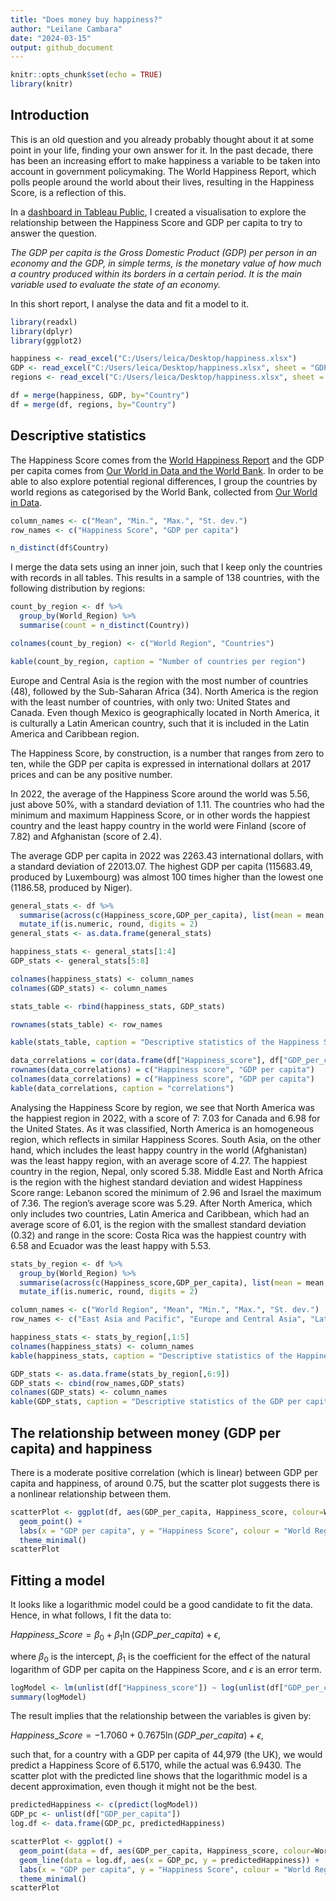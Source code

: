 ---
title: "Does money buy happiness?"
author: "Leilane Cambara"
date: "2024-03-15"
output: github_document
---

```{r setup, include=FALSE}
knitr::opts_chunk$set(echo = TRUE)
library(knitr)
```

## Introduction

This is an old question and you already probably thought about it at some point in your life, finding your own answer for it. In the past decade, there has been an increasing effort to make happiness a variable to be taken into account in government policymaking. The World Happiness Report, which polls people around the world about their lives, resulting in the Happiness Score, is a reflection of this.

In a [dashboard in Tableau Public](https://public.tableau.com/app/profile/leilane.cambara/viz/Doesmoneybuyhappiness_17107642856590/MoneyandHappiness), I created a visualisation to explore the relationship between the Happiness Score and GDP per capita to try to answer the question. 

_The GDP per capita is the Gross Domestic Product (GDP) per person in an economy and the GDP, in simple terms, is the monetary value of how much a country produced within its borders in a certain period. It is the main variable used to evaluate the state of an economy._

In this short report, I analyse the data and fit a model to it.

```{r data, include=FALSE}
library(readxl)
library(dplyr)
library(ggplot2)

happiness <- read_excel("C:/Users/leica/Desktop/happiness.xlsx")
GDP <- read_excel("C:/Users/leica/Desktop/happiness.xlsx", sheet = "GDP")
regions <- read_excel("C:/Users/leica/Desktop/happiness.xlsx", sheet = "Regions")

df = merge(happiness, GDP, by="Country")
df = merge(df, regions, by="Country")

```

## Descriptive statistics

The Happiness Score comes from the [World Happiness Report](https://worldhappiness.report/) and the GDP per capita comes from [Our World in Data and the World Bank](https://ourworldindata.org/grapher/gdp-per-capita-worldbank). In order to be able to also explore potential regional differences, I group the countries by world regions as categorised by the World Bank, collected from [Our World in Data](https://ourworldindata.org/grapher/world-regions-according-to-the-world-bank).

```{r include=FALSE}
column_names <- c("Mean", "Min.", "Max.", "St. dev.")
row_names <- c("Happiness Score", "GDP per capita")

n_distinct(df$Country)

```


I merge the data sets using an inner join, such that I keep only the countries with records in all tables. This results in a sample of 138 countries, with the following distribution by regions:

```{r echo=FALSE}

count_by_region <- df %>%
  group_by(World_Region) %>%
  summarise(count = n_distinct(Country))

colnames(count_by_region) <- c("World Region", "Countries")

kable(count_by_region, caption = "Number of countries per region")

```

Europe and Central Asia is the region with the most number of countries (48), followed by the Sub-Saharan Africa (34). North America is the region with the least number of countries, with only two: United States and Canada. Even though Mexico is geographically located in North America, it is culturally a Latin American country, such that it is included in the Latin America and Caribbean region.

The Happiness Score, by construction, is a number that ranges from zero to ten, while the GDP per capita is expressed in international dollars at 2017 prices and can be any positive number.

In 2022, the average of the Happiness Score around the world was 5.56, just above 50%, with a standard deviation of 1.11. The countries who had the minimum and maximum Happiness Score, or in other words the happiest country and the least happy country in the world were Finland (score of 7.82) and Afghanistan (score of 2.4).

The average GDP per capita in 2022 was 2263.43 international dollars, with a standard deviation of 22013.07. The highest GDP per capita (115683.49, produced by Luxembourg) was almost 100 times higher than the lowest one (1186.58, produced by Niger).

```{r describe, echo=FALSE, results='asis'}

general_stats <- df %>%
  summarise(across(c(Happiness_score,GDP_per_capita), list(mean = mean, min = min, max = max, sd = sd))) %>%
  mutate_if(is.numeric, round, digits = 2)
general_stats <- as.data.frame(general_stats)

happiness_stats <- general_stats[1:4]
GDP_stats <- general_stats[5:8]

colnames(happiness_stats) <- column_names
colnames(GDP_stats) <- column_names

stats_table <- rbind(happiness_stats, GDP_stats)

rownames(stats_table) <- row_names

kable(stats_table, caption = "Descriptive statistics of the Happiness Score and GDP per capita")

```

```{r correlations, eval=FALSE, include=FALSE, results='asis'}

data_correlations = cor(data.frame(df["Happiness_score"], df["GDP_per_capita"]))
rownames(data_correlations) = c("Happiness score", "GDP per capita")
colnames(data_correlations) = c("Happiness score", "GDP per capita")
kable(data_correlations, caption = "correlations")

```

Analysing the Happiness Score by region, we see that North America was the happiest region in 2022, with a score of 7: 7.03 for Canada and 6.98 for the United States. As it was classified, North America is an homogeneous region, which reflects in similar Happiness Scores. South Asia, on the other hand, which includes the least happy country in the world (Afghanistan) was the least happy region, with an average score of 4.27. The happiest country in the region, Nepal, only scored 5.38. Middle East and North Africa is the region with the highest standard deviation and widest Happiness Score range: Lebanon scored the minimum of 2.96 and Israel the maximum of 7.36. The region's average score was 5.29. After North America, which only includes two countries, Latin America and Caribbean, which had an average score of 6.01, is the region with the smallest standard deviation (0.32) and range in the score: Costa Rica was the happiest country with 6.58 and Ecuador was the least happy with 5.53.

```{r describe_by, echo=FALSE}

stats_by_region <- df %>%
  group_by(World_Region) %>%
  summarise(across(c(Happiness_score,GDP_per_capita), list(mean = mean, min = min, max = max, sd = sd))) %>%
  mutate_if(is.numeric, round, digits = 2)

column_names <- c("World Region", "Mean", "Min.", "Max.", "St. dev.")
row_names <- c("East Asia and Pacific", "Europe and Central Asia", "Latin America and Caribbean", "Middle East and North Africa", "North America", "South Asia", "Sub-Saharan Africa")

happiness_stats <- stats_by_region[,1:5]
colnames(happiness_stats) <- column_names
kable(happiness_stats, caption = "Descriptive statistics of the Happiness Score by world region")

GDP_stats <- as.data.frame(stats_by_region[,6:9])
GDP_stats <- cbind(row_names,GDP_stats)
colnames(GDP_stats) <- column_names
kable(GDP_stats, caption = "Descriptive statistics of the GDP per capita by world region")

```

## The relationship between money (GDP per capita) and happiness

There is a moderate positive correlation (which is linear) between GDP per capita and happiness, of around 0.75, but the scatter plot suggests there is a nonlinear relationship between them.

```{r scatterplot, echo=FALSE}
scatterPlot <- ggplot(df, aes(GDP_per_capita, Happiness_score, colour=World_Region)) +
  geom_point() +
  labs(x = "GDP per capita", y = "Happiness Score", colour = "World Region") +
  theme_minimal()
scatterPlot

```

## Fitting a model

It looks like a logarithmic model could be a good candidate to fit the data. Hence, in what follows, I fit the data to: 

$Happiness\_Score = \beta_0 + \beta_1\ln(GDP\_per\_capita) + \epsilon$,

where $\beta_0$ is the intercept, $\beta_1$ is the coefficient for the effect of the natural logarithm of GDP per capita on the Happiness Score, and $\epsilon$ is an error term.

```{r model, echo=FALSE}

logModel <- lm(unlist(df["Happiness_score"]) ~ log(unlist(df["GDP_per_capita"])))
summary(logModel)

```

The result implies that the relationship between the variables is given by:

$Happiness\_Score = -1.7060 + 0.7675\ln(GDP\_per\_capita) + \epsilon$,

such that, for a country with a GDP per capita of 44,979 (the UK), we would predict a Happiness Score of 6.5170, while the actual was 6.9430. The scatter plot with the predicted line shows that the logarithmic model is a decent approximation, even though it might not be the best.

```{r model_graph, echo=FALSE}

predictedHappiness <- c(predict(logModel))
GDP_pc <- unlist(df["GDP_per_capita"])
log.df <- data.frame(GDP_pc, predictedHappiness)

scatterPlot <- ggplot() +
  geom_point(data = df, aes(GDP_per_capita, Happiness_score, colour=World_Region)) +
  geom_line(data = log.df, aes(x = GDP_pc, y = predictedHappiness)) +
  labs(x = "GDP per capita", y = "Happiness Score", colour = "World Region") +
  theme_minimal()
scatterPlot

```

